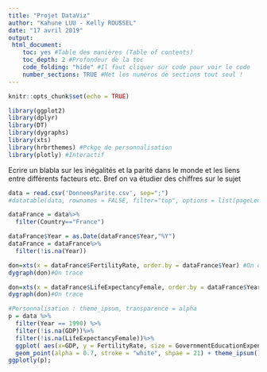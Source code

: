 ```yaml
---
title: "Projet DataViz"
author: "Kahune LUU - Kelly ROUSSEL"
date: "17 avril 2019"
output:
 html_document: 
    toc: yes #Table des manières (Table of contents)
    toc_depth: 2 #Profondeur de la toc
    code_folding: "hide" #Il faut cliquer sur code pour voir le code
    number_sections: TRUE #Met les numéros de sections tout seul !
---
```


```r
knitr::opts_chunk$set(echo = TRUE)
```


```r
library(ggplot2)
library(dplyr)
library(DT)
library(dygraphs)
library(xts)
library(hrbrthemes) #Pckge de personnalisation
library(plotly) #Interactif
```


Ecrire un blabla sur les inégalités et la parité dans le monde et les liens entre différents facteurs etc.
Bref on va étudier des chiffres sur le sujet
```r
data = read.csv('DonneesParite.csv', sep=";")
#datatable(data, rownames = FALSE, filter="top", options = list(pageLength = 5, scrollX=T) )
```



```r
dataFrance = data%>%
  filter(Country=="France")

dataFrance$Year = as.Date(dataFrance$Year,"%Y")
dataFrance = dataFrance%>%
  filter(!is.na(Year))

don=xts(x = dataFrance$FertilityRate, order.by = dataFrance$Year) #On créer un format xts
dygraph(don)#On trace
```

```r
don=xts(x = dataFrance$LifeExpectancyFemale, order.by = dataFrance$Year) #On créer un format xts
dygraph(don)#On trace
```


```r

#Personnalisation : theme_ipsum, transparence = alpha
p = data %>%
  filter(Year == 1990) %>%
  filter(!is.na(GDP))%>%
  filter(!is.na(LifeExpectancyFemale))%>%
  ggplot( aes(x=GDP, y = FertilityRate, size = GovernmentEducationExpenditure, color = MarriedWomenRequiredToObeyHusbands)) +
  geom_point(alpha = 0.7, stroke = "white", shpae = 21) + theme_ipsum()
ggplotly(p);
```